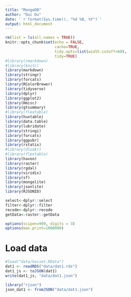 ```yaml
---
title: "MongoDB"
author: "Duc Du"
date: '`r format(Sys.time(), "%d %B, %Y")`'
output: html_document
---
```


```r
rm(list = ls(all.names = TRUE))
knitr::opts_chunk$set(echo = FALSE, 
                      cache=TRUE,
                      tidy.opts=list(width.cutoff=60),
                      tidy=TRUE)
#library(rmarkdown)
#library(knitr)
library(markdown)
library(stringr)
library(forcats)
library(RColorBrewer)
library(tidyverse)
library(dplyr)
library(ggplot2)
library(Hmisc)
library(gtsummary)
#library(flextable)
library(huxtable)
library(data.table)
library(lubridate)
library(stringi)
library(forcats)
library(ggpubr)
library(rstatix)
#library(dlookr)
#library(flextable)
library(haven)
library(raster)
library(rgdal)
library(viridis)
library(sf)
library(mongolite)
library(jsonlite)
library(RJSONIO)

select<-dplyr::select
filter<-dplyr::filter
recode<-dplyr::recode
getData<-raster::getData

options(scipen=999, digits = 3)
options(max.print=1000000)
```

# Load data

```r
#load("data/hoviet.RData")
dat1 <- readRDS("data/dat1.rds")
dat1_js <- toJSON(dat1)
write(dat1_js, "data/dat1.json")

library("rjson")
json_dat1 <- fromJSON("data/dat1.json")
```


